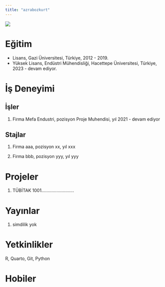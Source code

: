 ```yaml
---
title: "azrabozkurt"
---
```


![](/assets/images/vesikalik.jpeg){fig-align="center"}

# Eğitim

-   Lisans, Gazi Üniversitesi, Türkiye, 2012 - 2019.
-   Yüksek Lisans, Endüstri Mühendisliği, Hacettepe Üniversitesi, Türkiye, 2023 - devam ediyor.

# İş Deneyimi

## İşler

1.  Firma Mefa Endustri, pozisyon Proje Muhendisi, yıl 2021 - devam ediyor


## Stajlar

1.  Firma aaa, pozisyon xx, yıl xxx

2.  Firma bbb, pozisyon yyy, yıl yyy

# Projeler

1.  TÜBİTAK 1001..........................

# Yayınlar

1.  simdilik yok

# Yetkinlikler

R, Quarto, Git, Python

# Hobiler
